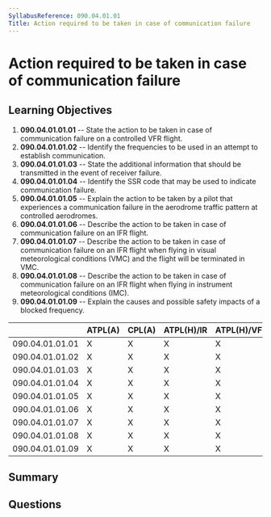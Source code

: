 ```yaml
---
SyllabusReference: 090.04.01.01
Title: Action required to be taken in case of communication failure
---
```


# Action required to be taken in case of communication failure

## Learning Objectives

1. **090.04.01.01.01** -- State the action to be taken in case of communication failure on a controlled VFR flight.
2. **090.04.01.01.02** -- Identify the frequencies to be used in an attempt to establish communication.
3. **090.04.01.01.03** -- State the additional information that should be transmitted in the event of receiver failure.
4. **090.04.01.01.04** -- Identify the SSR code that may be used to indicate communication failure.
5. **090.04.01.01.05** -- Explain the action to be taken by a pilot that experiences a communication failure in the aerodrome traffic pattern at controlled aerodromes.
6. **090.04.01.01.06** -- Describe the action to be taken in case of communication failure on an IFR flight.
7. **090.04.01.01.07** -- Describe the action to be taken in case of communication failure on an IFR flight when flying in visual meteorological conditions (VMC) and the flight will be terminated in VMC.
8. **090.04.01.01.08** -- Describe the action to be taken in case of communication failure on an IFR flight when flying in instrument meteorological conditions (IMC).
9. **090.04.01.01.09** -- Explain the causes and possible safety impacts of a blocked frequency.

|                 | ATPL(A) | CPL(A) | ATPL(H)/IR | ATPL(H)/VFR | CPL(H) | IR  | CBIR(A) |
| --------------- | ------- | ------ | ---------- | ----------- | ------ | --- | ------- |
| 090.04.01.01.01 | X       | X      | X          | X           | X      | X   | X       |
| 090.04.01.01.02 | X       | X      | X          | X           | X      | X   | X       |
| 090.04.01.01.03 | X       | X      | X          | X           | X      | X   | X       |
| 090.04.01.01.04 | X       | X      | X          | X           | X      | X   | X       |
| 090.04.01.01.05 | X       | X      | X          | X           | X      | X   | X       |
| 090.04.01.01.06 | X       | X      | X          | X           | X      | X   | X       |
| 090.04.01.01.07 | X       | X      | X          | X           | X      | X   | X       |
| 090.04.01.01.08 | X       | X      | X          | X           | X      | X   | X       |
| 090.04.01.01.09 | X       | X      | X          | X           | X      | X   | X       |

## Summary

## Questions
